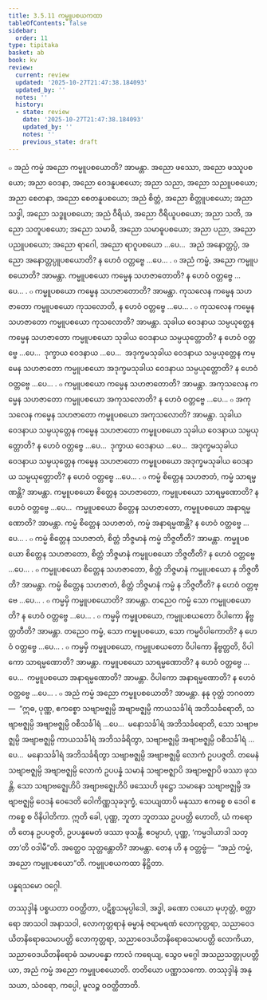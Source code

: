 ```yaml
---
title: 3.5.11 ကမ္မူပစယကထာ
tableOfContents: false
sidebar:
  order: 11
type: tipitaka
basket: ab
book: kv
review:
  current: review
  updated: '2025-10-27T21:47:38.184093'
  updated_by: ''
  notes: ''
  history:
  - state: review
    date: '2025-10-27T21:47:38.184093'
    updated_by: ''
    notes: ''
    previous_state: draft
---
```



<ReviewStatus review={frontmatter.review} showDetails={true} />

<HypothesisAnnotation frontmatter={frontmatter} />

<DynamicBreadcrumb />

<Division number="737" book="kv" e="ch" v="32" p="377">

<Paragraph number="2332" book="kv">
๐ အညံ ကမ္မံ အညော ကမ္မူပစယောတိ? အာမန္တာ. အညော ဖဿော, အညော ဖဿူပစယော; အညာ ဝေဒနာ, အညော ဝေဒနူပစယော; အညာ သညာ, အညော သညူပစယော; အညာ စေတနာ, အညော စေတနူပစယော; အညံ စိတ္တံ, အညော စိတ္တူပစယော; အညာ သဒ္ဓါ, အညော သဒ္ဓူပစယော; အညံ ဝီရိယံ, အညော ဝီရိယူပစယော; အညာ သတိ, အညော သတူပစယော; အညော သမာဓိ, အညော သမာဓူပစယော; အညာ ပညာ, အညော ပညူပစယော; အညော ရာဂေါ, အညော ရာဂူပစယော …ပေ…  အညံ အနောတ္တပ္ပံ, အညော အနောတ္တပ္ပူပစယောတိ? န ဟေဝံ ဝတ္တဗ္ဗေ …ပေ… .
</Paragraph>

</Division>
<Division number="738" book="kv" e="ch" v="32" p="378">

<Paragraph number="2333" book="kv">
๐ အညံ ကမ္မံ, အညော ကမ္မူပစယောတိ? အာမန္တာ. ကမ္မူပစယော ကမ္မေန သဟဇာတောတိ? န ဟေဝံ ဝတ္တဗ္ဗေ …ပေ… .
</Paragraph>

<Paragraph number="2334" book="kv">
๐ ကမ္မူပစယော ကမ္မေန သဟဇာတောတိ? အာမန္တာ. ကုသလေန ကမ္မေန သဟဇာတော ကမ္မူပစယော ကုသလောတိ, န ဟေဝံ ဝတ္တဗ္ဗေ …ပေ… .
</Paragraph>

<Paragraph number="2335" book="kv">
๐ ကုသလေန ကမ္မေန သဟဇာတော ကမ္မူပစယော ကုသလောတိ? အာမန္တာ. သုခါယ ဝေဒနာယ သမ္ပယုတ္တေန ကမ္မေန သဟဇာတော ကမ္မူပစယော သုခါယ ဝေဒနာယ သမ္ပယုတ္တောတိ? န ဟေဝံ ဝတ္တဗ္ဗေ …ပေ…  ဒုက္ခာယ ဝေဒနာယ …ပေ…  အဒုက္ခမသုခါယ ဝေဒနာယ သမ္ပယုတ္တေန ကမ္မေန သဟဇာတော ကမ္မူပစယော အဒုက္ခမသုခါယ ဝေဒနာယ သမ္ပယုတ္တောတိ? န ဟေဝံ ဝတ္တဗ္ဗေ …ပေ… .
</Paragraph>

</Division>
<Division number="739" book="kv" e="ch" v="32" p="378">

<Paragraph number="2336" book="kv">
๐ ကမ္မူပစယော ကမ္မေန သဟဇာတောတိ? အာမန္တာ. အကုသလေန ကမ္မေန သဟဇာတော ကမ္မူပစယော အကုသလောတိ? န ဟေဝံ ဝတ္တဗ္ဗေ …ပေ…
</Paragraph>

<Paragraph number="2337" book="kv">
๐ အကုသလေန ကမ္မေန သဟဇာတော ကမ္မူပစယော အကုသလောတိ? အာမန္တာ. သုခါယ ဝေဒနာယ သမ္ပယုတ္တေန ကမ္မေန သဟဇာတော ကမ္မူပစယော သုခါယ ဝေဒနာယ သမ္ပယုတ္တောတိ? န ဟေဝံ ဝတ္တဗ္ဗေ …ပေ…  ဒုက္ခာယ ဝေဒနာယ …ပေ…  အဒုက္ခမသုခါယ ဝေဒနာယ သမ္ပယုတ္တေန ကမ္မေန သဟဇာတော ကမ္မူပစယော အဒုက္ခမသုခါယ ဝေဒနာယ သမ္ပယုတ္တောတိ? န ဟေဝံ ဝတ္တဗ္ဗေ …ပေ… .
</Paragraph>

</Division>
<Division number="740" book="kv" e="ch" v="32" p="378">

<Paragraph number="2338" book="kv">
๐ ကမ္မံ စိတ္တေန သဟဇာတံ, ကမ္မံ သာရမ္မဏန္တိ? အာမန္တာ. ကမ္မူပစယော စိတ္တေန သဟဇာတော, ကမ္မူပစယော သာရမ္မဏောတိ? န ဟေဝံ ဝတ္တဗ္ဗေ …ပေ…  ကမ္မူပစယော စိတ္တေန သဟဇာတော, ကမ္မူပစယော အနာရမ္မဏောတိ? အာမန္တာ. ကမ္မံ စိတ္တေန သဟဇာတံ, ကမ္မံ အနာရမ္မဏန္တိ? န ဟေဝံ ဝတ္တဗ္ဗေ …ပေ… .
</Paragraph>

<Paragraph number="2339" book="kv">
๐ ကမ္မံ စိတ္တေန သဟဇာတံ, စိတ္တံ ဘိဇ္ဇမာနံ ကမ္မံ ဘိဇ္ဇတီတိ? အာမန္တာ. ကမ္မူပစယော စိတ္တေန သဟဇာတော, စိတ္တံ ဘိဇ္ဇမာနံ ကမ္မူပစယော ဘိဇ္ဇတီတိ? န ဟေဝံ ဝတ္တဗ္ဗေ …ပေ… .
</Paragraph>

<Paragraph number="2340" book="kv">
๐ ကမ္မူပစယော စိတ္တေန သဟဇာတော, စိတ္တံ ဘိဇ္ဇမာနံ ကမ္မူပစယော န ဘိဇ္ဇတီတိ? အာမန္တာ. ကမ္မံ စိတ္တေန သဟဇာတံ, စိတ္တံ ဘိဇ္ဇမာနံ ကမ္မံ န ဘိဇ္ဇတီတိ? န ဟေဝံ ဝတ္တဗ္ဗေ …ပေ… .
</Paragraph>

</Division>
<Division number="741" book="kv" e="ch" v="32" p="379">

<Paragraph number="2341" book="kv">
๐ ကမ္မမှိ ကမ္မူပစယောတိ? အာမန္တာ. တညေဝ ကမ္မံ သော ကမ္မူပစယောတိ? န ဟေဝံ ဝတ္တဗ္ဗေ …ပေ… .
</Paragraph>

<Paragraph number="2342" book="kv">
๐ ကမ္မမှိ ကမ္မူပစယော, ကမ္မူပစယတော ဝိပါကော နိဗ္ဗတ္တတီတိ? အာမန္တာ. တညေဝ ကမ္မံ, သော ကမ္မူပစယော, သော ကမ္မဝိပါကောတိ? န ဟေဝံ ဝတ္တဗ္ဗေ …ပေ… .
</Paragraph>

<Paragraph number="2343" book="kv">
๐ ကမ္မမှိ ကမ္မူပစယော, ကမ္မူပစယတော ဝိပါကော နိဗ္ဗတ္တတိ, ဝိပါကော သာရမ္မဏောတိ? အာမန္တာ. ကမ္မူပစယော သာရမ္မဏောတိ? န ဟေဝံ ဝတ္တဗ္ဗေ …ပေ…  ကမ္မူပစယော အနာရမ္မဏောတိ? အာမန္တာ. ဝိပါကော အနာရမ္မဏောတိ? န ဟေဝံ ဝတ္တဗ္ဗေ …ပေ… .
</Paragraph>

</Division>
<Division number="742" book="kv" e="ch" v="32" p="379">

<Paragraph number="2344" book="kv">
๐ အညံ ကမ္မံ အညော ကမ္မူပစယောတိ? အာမန္တာ. နနု ဝုတ္တံ ဘဂဝတာ—  “ဣဓ, ပုဏ္ဏ, ဧကစ္စော သဗျာဗဇ္ဈမ္ပိ အဗျာဗဇ္ဈမ္ပိ ကာယသင်္ခါရံ အဘိသင်္ခရောတိ, သဗျာဗဇ္ဈမ္ပိ အဗျာဗဇ္ဈမ္ပိ ဝစီသင်္ခါရံ …ပေ…  မနောသင်္ခါရံ အဘိသင်္ခရောတိ, သော သဗျာဗဇ္ဈမ္ပိ အဗျာဗဇ္ဈမ္ပိ ကာယသင်္ခါရံ အဘိသင်္ခရိတွာ, သဗျာဗဇ္ဈမ္ပိ အဗျာဗဇ္ဈမ္ပိ ဝစီသင်္ခါရံ …ပေ…  မနောသင်္ခါရံ အဘိသင်္ခရိတွာ သဗျာဗဇ္ဈမ္ပိ အဗျာဗဇ္ဈမ္ပိ လောကံ ဥပပဇ္ဇတိ. တမေနံ သဗျာဗဇ္ဈမ္ပိ အဗျာဗဇ္ဈမ္ပိ လောကံ ဥပပန္နံ သမာနံ သဗျာဗဇ္ဈာပိ အဗျာဗဇ္ဈာပိ ဖဿာ ဖုသန္တိ. သော သဗျာဗဇ္ဈေဟိပိ အဗျာဗဇ္ဈေဟိပိ ဖဿေဟိ ဖုဋ္ဌော သမာနော သဗျာဗဇ္ဈမ္ပိ အဗျာဗဇ္ဈမ္ပိ ဝေဒနံ ဝေဒေတိ ဝေါကိဏ္ဏသုခဒုက္ခံ, သေယျထာပိ မနုဿာ ဧကစ္စေ စ ဒေဝါ ဧကစ္စေ စ ဝိနိပါတိကာ. ဣတိ ခေါ, ပုဏ္ဏ, ဘူတာ ဘူတဿ ဥပပတ္တိ ဟောတိ, ယံ ကရောတိ တေန ဥပပဇ္ဇတိ, ဥပပန္နမေတံ ဖဿာ ဖုသန္တိ. ဧဝမ္ပာဟံ, ပုဏ္ဏ, ‘ကမ္မဒါယာဒါ သတ္တာ’တိ ဝဒါမီ”တိ. အတ္ထေဝ သုတ္တန္တောတိ? အာမန္တာ. တေန ဟိ န ဝတ္တဗ္ဗံ—  “အညံ ကမ္မံ, အညော ကမ္မူပစယော”တိ.

</Paragraph>
</Division>

<Paragraph number="2345" type="center" book="kv">
ကမ္မူပစယကထာ နိဋ္ဌိတာ.

  
ပန္နရသမော ဝဂ္ဂေါ.



</Paragraph>

<Paragraph number="2346" type="center" book="kv">
တဿုဒ္ဒါနံ


</Paragraph>

<Paragraph number="2347" book="kv">
ပစ္စယတာ ဝဝတ္ထိတာ, ပဋိစ္စသမုပ္ပါဒေါ, အဒ္ဓါ, ခဏော လယော မုဟုတ္တံ, စတ္တာရော အာသဝါ အနာသဝါ, လောကုတ္တရာနံ ဓမ္မာနံ ဇရာမရဏံ လောကုတ္တရာ, သညာဝေဒယိတနိရောဓသမာပတ္တိ လောကုတ္တရာ, သညာဝေဒယိတနိရောဓသမာပတ္တိ လောကိယာ, သညာဝေဒယိတနိရောဓံ သမာပန္နော ကာလံ ကရေယျ, သွေဝ မဂ္ဂေါ အသညသတ္တုပပတ္တိယာ, အညံ ကမ္မံ အညော ကမ္မူပစယောတိ.

</Paragraph>

<Paragraph number="2348" type="center" book="kv">
တတိယော ပဏ္ဏာသကော.



</Paragraph>

<Paragraph number="2349" type="center" book="kv">
တဿုဒ္ဒါနံ


</Paragraph>

<Paragraph number="2350" type="center" book="kv">
အနုသယာ, သံဝရော, ကပ္ပေါ, မူလဉ္စ ဝဝတ္ထိတာတိ.
</Paragraph>